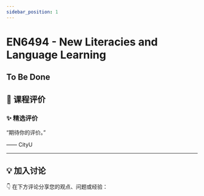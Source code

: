 ```yaml
---
sidebar_position: 1
---
```



# EN6494 - New Literacies and Language Learning

## To Be Done

## **💬 课程评价**

### ✨ **精选评价**
<div className={commentStyles.commentBox}>
    <p className={commentStyles.commentText}>
        “期待你的评价。”
    </p>
    <p className={commentStyles.commentAuthor}>—— CityU</p>
</div>

---

## **💡 加入讨论**

👇 在下方评论分享您的观点、问题或经验：
<Utterances />
